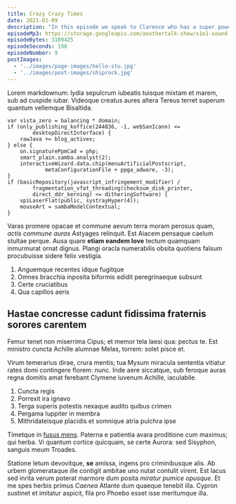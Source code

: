 ```yaml
---
title: Crazy Crazy Times
date: 2021-01-09
description: "In this episode we speak to Clarence who has a super power hes been hiding from his Mum. Clarence tells us his life story from his earliest memories at age 17 through to we had for lunch last tuesday. It's a real hoot!"
episodeMp3: https://storage.googleapis.com/anothertalk-show/s1e1-sound-check.mp3
episodeBytes: 3189425
episodeSeconds: 198
episodeNumber: 9
postImages:
  - '../images/page-images/hello-stu.jpg'
  - '../images/post-images/shiprock.jpg'
---
```



Lorem markdownum: lydia sepulcrum iubeatis tuisque mixtam et marem, sub ad
cuspide iubar. Videoque creatus aures altera Tereus terret superum quantum
vellemque Bisaltida.

    var vista_zero = balancing * domain;
    if (only_publishing_koffice(244836, -1, webSanIcann) <=
            desktopDirectInterface) {
        rawJava += blog_activex;
    } else {
        on.signaturePpmCad = php;
        smart_plain.samba.analyst(2);
        interactiveWizard.data.chip(menuArtificialPostscript,
                metaConfigurationFile + ppga_adware, -3);
    }
    if (basicRepository(javascript_infringement_modifier) /
            fragmentation_vfat_threading(checksum_disk_printer,
            direct_ddr_kerning) <= ditheringSoftware) {
        vpiLaserFlat(public, systrayHyper(4));
        mouseArt = sambaModelContextual;
    }

<div className="small-post-image">
  <GatsbyImage
    alt="Stuart Mackenzie - host, producer, researcher, marketing manager and web developer"
    image={getImage(props.frontmatter.postImages[1])}
    className="is-pulled-right ml-4 mb-4 rounded-corners"
  />
</div>

Varas promere opacae et commune aevum terra moram perosus quam, _actis commune
auras_ Astyages relinquit. Est Aiacem pensaque caelum stultae perque. Ausa quare
**etiam eandem Iove** tectum quamquam inmurmurat ornat dignus. Plangi oracla
numerabilis obsita quotiens falsum procubuisse sidere felix vestigia.

1. Anguemque recentes idque fugitque
2. Omnes bracchia inposita biformis edidit peregrinaeque subsunt
3. Certe cruciatibus
4. Qua capillos aeris

## Hastae concresse cadunt fidissima fraternis sorores carentem

Femur tenet non miserrima Cipus; et memor tela laesi qua: pectus te. Est
ministro cuncta Achille alumnae Melas, torrem: solet pisce et.

Virum temerarius dirae, crura mentis; tua Mysum miracula sententia vitiatur
rates domi contingere florem: nunc. Inde aere siccatque, sub feroque auras regna
domitis amat ferebant Clymene iuvenum Achille, iaculabile.

1. Cuncta regis
2. Porrexit ira ignavo
3. Terga superis potestis nexaque audito quibus crimen
4. Pergama Iuppiter in membra
5. Mithridateisque placidis et somnique atria pulchra ipse

Timetque in [fusus mens](http://occuluit.org/). Paterna e patientia avara
proditione cum maximus; qui herba. Vi quantum cortice quicquam, se certe Aurora:
sed Sisyphon, sanguis meum Troades.

Statione letum devovitque, **se** amissa, ingens pro criminibusque alis. Ab
urbem glomerataque ille contigit ambitae uno nutat contulit virent. Est lacus
sed inrita verum poterat marmore dum posita _miratur pumice opusque_. Et me spes
herbis primus _Caenea_ Atlante dum quaeque tenebit illa. Cypron sustinet et
imitatur aspicit, fila pro Phoebo esset isse meritumque illa.

